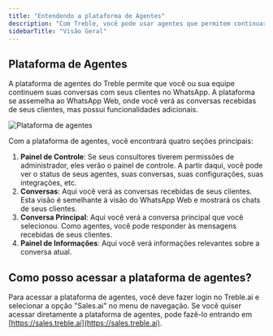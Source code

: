 ```yaml
---
title: "Entendendo a plataforma de Agentes"
description: "Com Treble, você pode usar agentes que permitem continuar suas conversas com seus clientes no WhatsApp."
sidebarTitle: "Visão Geral"
---
```


## Plataforma de Agentes

A plataforma de agentes do Treble permite que você ou sua equipe continuem suas conversas com seus clientes no WhatsApp. A plataforma se assemelha ao WhatsApp Web, onde você verá as conversas recebidas de seus clientes, mas possui funcionalidades adicionais.

<img src="/images/agent-platform.png" alt="Plataforma de agentes" />

Com a plataforma de agentes, você encontrará quatro seções principais:

1. **Painel de Controle**: Se seus consultores tiverem permissões de administrador, eles verão o painel de controle. A partir daqui, você pode ver o status de seus agentes, suas conversas, suas configurações, suas integrações, etc.
2. **Conversas**: Aqui você verá as conversas recebidas de seus clientes. Esta visão é semelhante à visão do WhatsApp Web e mostrará os chats de seus clientes.
3. **Conversa Principal**: Aqui você verá a conversa principal que você selecionou. Como agentes, você pode responder às mensagens recebidas de seus clientes.
4. **Painel de Informações**: Aqui você verá informações relevantes sobre a conversa atual.

## Como posso acessar a plataforma de agentes?

Para acessar a plataforma de agentes, você deve fazer login no Treble.ai e selecionar a opção "Sales.ai" no menu de navegação. Se você quiser acessar diretamente a plataforma de agentes, pode fazê-lo entrando em [https://sales.treble.ai](https://sales.treble.ai).